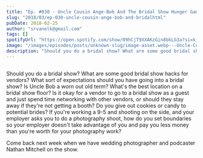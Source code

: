 ```yaml
---
title: "Ep. #030 - Uncle Cousin Ange-Bob And The Bridal Show Hunger Games"
slug: "2018/03/ep-030-uncle-cousin-ange-bob-and-bridalhtml"
pubDate: 2018-02-25
author: "srvanelk@gmail.com"
tags: []
spotifyUrl: "https://open.spotify.com/show/09hCjT9XXAKzGin8bkLG3a?si=kjRZvQ1JTb6Ov3HVzSSlWA"
image: "/images/episodes/posts/unknown-slug/image-asset.webp---Uncle-Cousin-Ange-Bob-And-The-Bridal-Show-Hunger-Games-e1rih6"
description: "Should you do a bridal show? What are some good bridal show hacks for vendors? What sort of expectations should you have going into a bridal show? Is Uncle Bob a worn out old term? What's the best location on a bridal show floor? Is it okay for a vendor to go to a bridal show as a guest and just spend time networking with other vendors, or should they stay away if they're not getting a booth? Do you give out cookies or candy to potential brides? If you're working a 9-5 and shooting on the side, and your employer asks you to do a photography shoot, how do you set boundaries so your employer doesn't take advantage of you and pay you less money than you're worth for your photography work?"
---
```


<figure>
  <img src="/images/episodes/posts/unknown-slug/image-asset.webp" alt="" />
</figure>

Should you do a bridal show? What are some good bridal show hacks for vendors? What sort of expectations should you have going into a bridal show? Is Uncle Bob a worn out old term? What's the best location on a bridal show floor? Is it okay for a vendor to go to a bridal show as a guest and just spend time networking with other vendors, or should they stay away if they're not getting a booth? Do you give out cookies or candy to potential brides? If you're working a 9-5 and shooting on the side, and your employer asks you to do a photography shoot, how do you set boundaries so your employer doesn't take advantage of you and pay you less money than you're worth for your photography work?

Come back next week when we have wedding photographer and podcaster Nathan Mitchell on the show.
